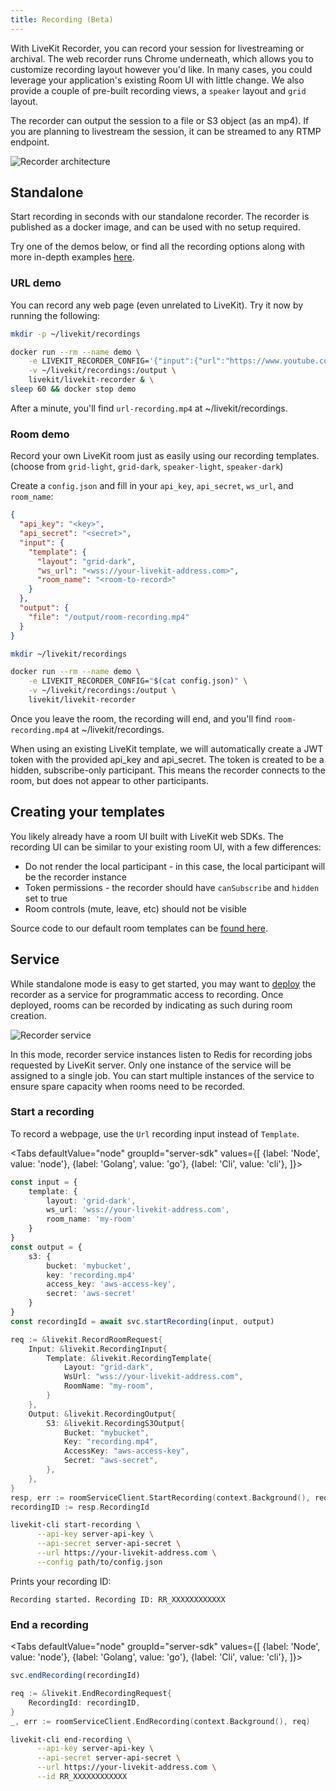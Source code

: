 ```yaml
---
title: Recording (Beta)
---
```


With LiveKit Recorder, you can record your session for livestreaming or archival. The web recorder runs Chrome underneath, which allows you to customize recording layout however you'd like. In many cases, you could leverage your application's existing Room UI with little change. We also provide a couple of pre-built recording views, a `speaker` layout and `grid` layout.

The recorder can output the session to a file or S3 object (as an mp4). If you are planning to livestream the session, it can be streamed to any RTMP endpoint.

![Recorder architecture](/img/recorder/recorder-architecture.svg)

## Standalone

Start recording in seconds with our standalone recorder. The recorder is published as a docker image, and can be used with no setup required.

Try one of the demos below, or find all the recording options along with more in-depth examples [here](https://github.com/livekit/livekit-recorder/tree/main/recorder).


### URL demo

You can record any web page (even unrelated to LiveKit). Try it now by running the following:

```bash
mkdir -p ~/livekit/recordings

docker run --rm --name demo \
    -e LIVEKIT_RECORDER_CONFIG='{"input":{"url":"https://www.youtube.com/v/dQw4w9WgXcQ"},"output":{"file":"/output/url-recording.mp4"}}' \
    -v ~/livekit/recordings:/output \
    livekit/livekit-recorder & \
sleep 60 && docker stop demo
```

After a minute, you'll find `url-recording.mp4` at ~/livekit/recordings.

### Room demo

Record your own LiveKit room just as easily using our recording templates. (choose from `grid-light`, `grid-dark`, `speaker-light`, `speaker-dark`)

Create a `config.json` and fill in your `api_key`, `api_secret`, `ws_url`, and `room_name`:

```json title="config.json"
{
  "api_key": "<key>",
  "api_secret": "<secret>",
  "input": {
    "template": {
      "layout": "grid-dark",
      "ws_url": "<wss://your-livekit-address.com>",
      "room_name": "<room-to-record>"
    }
  },
  "output": {
    "file": "/output/room-recording.mp4"
  }
}
```

```bash
mkdir ~/livekit/recordings

docker run --rm --name demo \
    -e LIVEKIT_RECORDER_CONFIG="$(cat config.json)" \
    -v ~/livekit/recordings:/output \
    livekit/livekit-recorder
```

Once you leave the room, the recording will end, and you'll find `room-recording.mp4` at ~/livekit/recordings.

When using an existing LiveKit template, we will automatically create a JWT token with the provided api_key and api_secret. The token is created to be a hidden, subscribe-only participant. This means the recorder connects to the room, but does not appear to other participants.

## Creating your templates

You likely already have a room UI built with LiveKit web SDKs. The recording UI can be similar to your existing room UI, with a few differences:

- Do not render the local participant - in this case, the local participant will be the recorder instance
- Token permissions - the recorder should have `canSubscribe` and `hidden` set to true
- Room controls (mute, leave, etc) should not be visible

Source code to our default room templates can be [found here](https://github.com/livekit/livekit-recorder/tree/main/web).

## Service

While standalone mode is easy to get started, you may want to [deploy](/guides/deploy/recorder) the recorder as a service for programmatic access to recording. Once deployed, rooms can be recorded by indicating as such during room creation.

![Recorder service](/img/recorder/recorder-service.svg)

In this mode, recorder service instances listen to Redis for recording jobs requested by LiveKit server. Only one instance of the service will be assigned to a single job. You can start multiple instances of the service to ensure spare capacity when rooms need to be recorded.

### Start a recording

To record a webpage, use the `Url` recording input instead of `Template`.

<Tabs
    defaultValue="node"
    groupId="server-sdk"
    values={[
        {label: 'Node', value: 'node'},
        {label: 'Golang', value: 'go'},
        {label: 'Cli', value: 'cli'},
    ]}>
  <TabItem value="node">

```typescript title="TypeScript"
const input = {
    template: {
        layout: 'grid-dark',
        ws_url: 'wss://your-livekit-address.com',
        room_name: 'my-room'
    }
}
const output = {
    s3: {
        bucket: 'mybucket',
        key: 'recording.mp4'
        access_key: 'aws-access-key',
        secret: 'aws-secret'
    }
}
const recordingId = await svc.startRecording(input, output)
```

  </TabItem>

  <TabItem value="go">

```go title="Go"
req := &livekit.RecordRoomRequest{
    Input: &livekit.RecordingInput{
        Template: &livekit.RecordingTemplate{
            Layout: "grid-dark",
            WsUrl: "wss://your-livekit-address.com",
            RoomName: "my-room",
        }
    },
    Output: &livekit.RecordingOutput{
        S3: &livekit.RecordingS3Output{
            Bucket: "mybucket",
            Key: "recording.mp4",
            AccessKey: "aws-access-key",
            Secret: "aws-secret",
        },
    },
}
resp, err := roomServiceClient.StartRecording(context.Background(), req)
recordingID := resp.RecordingId
```

  </TabItem>

  <TabItem value="cli">

```bash
livekit-cli start-recording \
      --api-key server-api-key \
      --api-secret server-api-secret \
      --url https://your-livekit-address.com \
      --config path/to/config.json
```
Prints your recording ID:
```
Recording started. Recording ID: RR_XXXXXXXXXXXX
```

  </TabItem>

</Tabs>

### End a recording

<Tabs
    defaultValue="node"
    groupId="server-sdk"
    values={[
        {label: 'Node', value: 'node'},
        {label: 'Golang', value: 'go'},
        {label: 'Cli', value: 'cli'},
    ]}>
  <TabItem value="node">

```typescript title="TypeScript"
svc.endRecording(recordingId)
```

  </TabItem>

  <TabItem value="go">

```go title="Go"
req := &livekit.EndRecordingRequest{
    RecordingId: recordingID,
}
_, err := roomServiceClient.EndRecording(context.Background(), req)
```

  </TabItem>

  <TabItem value="cli">

```bash
livekit-cli end-recording \
      --api-key server-api-key \
      --api-secret server-api-secret \
      --url https://your-livekit-address.com \
      --id RR_XXXXXXXXXXXX
```

  </TabItem>

</Tabs>
